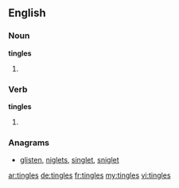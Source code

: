==English==

===Noun===
'''tingles'''

# {{plural of|tingle}}

===Verb===
'''tingles'''

# {{third-person singular of|tingle}}

===Anagrams===
* [[glisten#English|glisten]], [[niglets#English|niglets]], [[singlet#English|singlet]], [[sniglet#English|sniglet]]

[[ar:tingles]]
[[de:tingles]]
[[fr:tingles]]
[[my:tingles]]
[[vi:tingles]]
